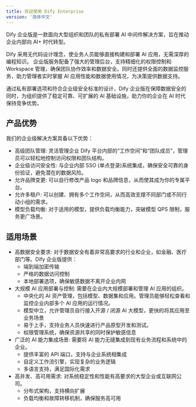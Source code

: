 ```yaml
---
title: 欢迎使用 Dify Enterprise
version: '简体中文'
---
```


Dify 企业版是一款面向大型组织和团队的私有部署 AI 中间件解决方案，旨在推动企业内部向 AI+ 时代转型。

Dify 采用无代码设计理念，使业务人员能够直接构建和部署 AI 应用，无需深厚的编程知识。
企业版服务配备了强大的管理后台，支持精细化的权限控制和 Workspace 管理，确保团队协作效率和数据安全。同时还提供全面的数据监控服务，助力管理者实时掌握 AI 应用性能和数据使用情况，为决策提供数据支持。

通过私有部署选项和符合企业级安全标准的设计，Dify 企业版在保障数据安全的同时，为组织提供了稳定可靠、可扩展的 AI 基础设施，助力你的企业在 AI 时代保持竞争优势。

## 产品优势

我们的企业级解决方案具备以下优势：

- 高级团队管理: 灵活管理企业 Dify 平台内部的“工作空间”和“团队成员”，管理员可以轻松地控制访问权限和团队结构。
- 企业级访问安全性: 与企业内部 SSO (单点登录)系统集成，确保安全可靠的身份验证，避免潜在的数据风险。
- 允许品牌变更: 可以自行修改产品 logo 和品牌信息，从而使其成为你的专属平台。
- 允许多租户: 可以创建、拥有多个工作空间，从而高效支撑不同部门或不同行动小组的需求。
- 模型负载均衡: 对于适用的模型，提供负载均衡能力，突破模型 QPS 限制，服务更广场景。

## 适用场景

- 高数据安全要求: 对于数据安全有着非常高要求的行业和企业，如金融、医疗部门等。Dify 企业版提供： 
  - 端到端加密传输
  - 严格的数据访问控制
  - 本地部署选项，确保敏感数据不离开企业内网
- 大规模 AI 应用部署与控制: 需要在企业内大规模部署和管理 AI 应用的组织。 
  - 中央化的 AI 资产管理，包括模型、数据集和应用。管理员能够轻松查看和监控企业内部多个 AI 应用的运行情况。
  - 模型中立，允许管理员自行接入开源 / 闭源 AI 大模型，更快的将其应用至业务场景
  - 易于上手，支持业务人员快速进行产品原型开发和测试。
  - 权限管理系统，确保资源共享的同时保护敏感信息
- 广泛的 AI 能力集成场景: 需要将 AI 能力无缝集成到现有业务流程和系统中的企业。 
  - 提供丰富的 API 端口，支持与企业系统相集成
  - 自定义工作流引擎，实现复杂的业务逻辑
  - 多语言支持，满足国际化需求
- 高并发、高可用需求: 对系统稳定性和性能有高要求的大型企业或互联网公司。 
  - 分布式架构，支持横向扩展
  - 负载均衡和故障转移机制，确保服务高可用